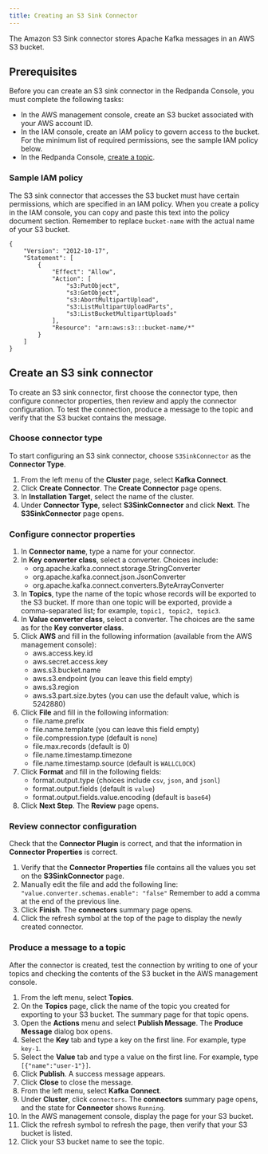 ```yaml
---
title: Creating an S3 Sink Connector
---
```


<head>
    <meta name="title" content="Create an S3 Sink Connector | Redpanda Docs"/>
    <meta name="description" content="Use the Redpanda Console to create an S3 Sink Connector."/>
</head>

The Amazon S3 Sink connector stores Apache Kafka messages in an AWS S3 bucket.

## Prerequisites

Before you can create an S3 sink connector in the Redpanda Console, you must complete the following tasks:

* In the AWS management console, create an S3 bucket associated with your AWS account ID.
* In the IAM console, create an IAM policy to govern access to the bucket. For the minimum list of required permissions, see the sample IAM policy below.
* In the Redpanda Console, [create a topic](../../create-topic).

### Sample IAM policy

The S3 sink connector that accesses the S3 bucket must have certain permissions, which are specified in an IAM policy. When you create a policy in the IAM console, you can copy and paste this text into the policy document section. Remember to replace `bucket-name` with the actual name of your S3 bucket.

```
{
    "Version": "2012-10-17",
    "Statement": [
        {
            "Effect": "Allow",
            "Action": [
                "s3:PutObject",
                "s3:GetObject",
                "s3:AbortMultipartUpload",
                "s3:ListMultipartUploadParts",
                "s3:ListBucketMultipartUploads"
            ],
            "Resource": "arn:aws:s3:::bucket-name/*"
        }
    ]
}
```

## Create an S3 sink connector

To create an S3 sink connector, first choose the connector type, then configure connector properties, then review and apply the connector configuration. To test the connection, produce a message to the topic and verify that the S3 bucket contains the message.

### Choose connector type

To start configuring an S3 sink connector, choose `S3SinkConnector` as the **Connector Type**.

1. From the left menu of the **Cluster** page, select **Kafka Connect**.
2. Click **Create Connector**.
    The **Create Connector** page opens.
3. In **Installation Target**, select the name of the cluster.
4. Under **Connector Type**, select **S3SinkConnector** and click **Next**.
    The **S3SinkConnector** page opens.

### Configure connector properties

1. In **Connector name**, type a name for your connector.
2. In **Key converter class**, select a converter. Choices include:
    * org.apache.kafka.connect.storage.StringConverter
    * org.apache.kafka.connect.json.JsonConverter
    * org.apache.kafka.connect.converters.ByteArrayConverter
3. In **Topics**, type the name of the topic whose records will be exported to the S3 bucket. If more than one topic will be exported, provide a comma-separated list; for example, `topic1, topic2, topic3`.
4. In **Value converter class**, select a converter. The choices are the same as for the **Key converter class**.
5. Click **AWS** and fill in the following information (available from the AWS management console):
    * aws.access.key.id
    * aws.secret.access.key
    * aws.s3.bucket.name
    * aws.s3.endpoint (you can leave this field empty)
    * aws.s3.region
    * aws.s3.part.size.bytes (you can use the default value, which is 5242880)
6. Click **File** and fill in the following information:
    * file.name.prefix
    * file.name.template (you can leave this field empty)
    * file.compression.type (default is `none`)
    * file.max.records (default is 0)
    * file.name.timestamp.timezone
    * file.name.timestamp.source (default is `WALLCLOCK`)
7. Click **Format** and fill in the following fields:
    * format.output.type (choices include `csv`, `json`, and `jsonl`)
    * format.output.fields (default is `value`)
    * format.output.fields.value.encoding (default is `base64`)
8. Click **Next Step**.
    The **Review** page opens.

### Review connector configuration

Check that the **Connector Plugin** is correct, and that the information in **Connector Properties** is correct.

1. Verify that the **Connector Properties** file contains all the values you set on the **S3SinkConnector** page.
2. Manually edit the file and add the following line:
    `"value.converter.schemas.enable": "false"`
    Remember to add a comma at the end of the previous line.
3. Click **Finish**.
    The **connectors** summary page opens.
4. Click the refresh symbol at the top of the page to display the newly created connector.

### Produce a message to a topic

After the connector is created, test the connection by writing to one of your topics and checking the contents of the S3 bucket in the AWS management console.

1. From the left menu, select **Topics**.
2. On the **Topics** page, click the name of the topic you created for exporting to your S3 bucket.
    The summary page for that topic opens.
3. Open the **Actions** menu and select **Publish Message**.
    The **Produce Message** dialog box opens.
4. Select the **Key** tab and type a key on the first line. For example, type `key-1`.
5. Select the **Value** tab and type a value on the first line. For example, type `[{"name":"user-1"}]`.
6. Click **Publish**.
    A success message appears.
7. Click **Close** to close the message.
8. From the left menu, select **Kafka Connect**.
9. Under **Cluster**, click `connectors`.
    The **connectors** summary page opens, and the state for **Connector** shows `Running`.
10. In the AWS management console, display the page for your S3 bucket.
11. Click the refresh symbol to refresh the page, then verify that your S3 bucket is listed.
12. Click your S3 bucket name to see the topic.